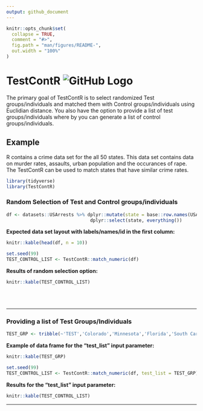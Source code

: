 ```yaml
---
output: github_document
---
```


<!-- README.md is generated from README.Rmd. Please edit that file -->

```r
knitr::opts_chunk$set(
  collapse = TRUE,
  comment = "#>",
  fig.path = "man/figures/README-",
  out.width = "100%"
)
```

# TestContR ![GitHub Logo](TestContR_80x80_50perc.png)


The primary goal of TestContR is to select randomized Test groups/individuals and matched them with Control groups/individuals using Euclidian distance. You also have the option to provide a list of test groups/individuals where by you can generate a list of control groups/individuals.


## Example

R contains a crime data set for the all 50 states.  This data set contains data on murder rates, assaults, urban 
population and the occurances of rape.  The TestContR can be used to match states that have similar crime rates.

```r
library(tidyverse)
library(TestContR)
```

### Random Selection of Test and Control groups/individuals
```r
df <- datasets::USArrests %>% dplyr::mutate(state = base::row.names(USArrests)) %>%
                               dplyr::select(state, everything())
```

**Expected data set layout with labels/names/id in the first column:**
```r
knitr::kable(head(df, n = 10))
```

```r
set.seed(99)
TEST_CONTROL_LIST <- TestContR::match_numeric(df)
```

**Results of random selection option:**
```r
knitr::kable(TEST_CONTROL_LIST)
```
<br></br>

***

### Providing a list of Test Groups/Individuals
```r
TEST_GRP <- tribble(~'TEST','Colorado','Minnesota','Florida','South Carolina')

```

**Example of data frame for the "test_list" input parameter:**
```r
knitr::kable(TEST_GRP)
```


```r
set.seed(99)
TEST_CONTROL_LIST <- TestContR::match_numeric(df, test_list = TEST_GRP)
```

**Results for the "test_list" input parameter:**
```r
knitr::kable(TEST_CONTROL_LIST)
```

***
